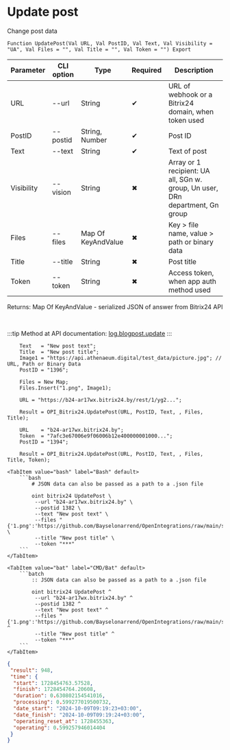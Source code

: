 ﻿---
sidebar_position: 2
---


# Update post
 Change post data



`Function UpdatePost(Val URL, Val PostID, Val Text, Val Visibility = "UA", Val Files = "", Val Title = "", Val Token = "") Export`

  | Parameter | CLI option | Type | Required | Description |
  |-|-|-|-|-|
  | URL | --url | String | &#x2714; | URL of webhook or a Bitrix24 domain, when token used |
  | PostID | --postid | String, Number | &#x2714; | Post ID |
  | Text | --text | String | &#x2714; | Text of post |
  | Visibility | --vision | String | &#x2716; | Array or 1 recipient: UA all, SGn w. group, Un user, DRn department, Gn group |
  | Files | --files | Map Of KeyAndValue | &#x2716; | Key > file name, value > path or binary data |
  | Title | --title | String | &#x2716; | Post title |
  | Token | --token | String | &#x2716; | Access token, when app auth method used |

  
  Returns:  Map Of KeyAndValue - serialized JSON of answer from Bitrix24 API

<br/>

:::tip
Method at API documentation: [log.blogpost.update](https://dev.1c-bitrix.ru/rest_help/log/log_blogpost_update.php)
:::
<br/>


```bsl title="1C:Enterprise/OneScript code example"
    Text   = "New post text";
    Title  = "New post title";
    Image1 = "https://api.athenaeum.digital/test_data/picture.jpg"; // URL, Path or Binary Data
    PostID = "1396";

    Files = New Map;
    Files.Insert("1.png", Image1);

    URL = "https://b24-ar17wx.bitrix24.by/rest/1/yg2...";

    Result = OPI_Bitrix24.UpdatePost(URL, PostID, Text, , Files, Title);

    URL    = "b24-ar17wx.bitrix24.by";
    Token  = "7afc3e67006e9f06006b12e400000001000...";
    PostID = "1394";

    Result = OPI_Bitrix24.UpdatePost(URL, PostID, Text, , Files, Title, Token);
```
 

 <Tabs>
  
    <TabItem value="bash" label="Bash" default>
        ```bash
            # JSON data can also be passed as a path to a .json file
            
            oint bitrix24 UpdatePost \
             --url "b24-ar17wx.bitrix24.by" \
             --postid 1382 \
             --text "New post text" \
             --files "{'1.png':'https://github.com/Bayselonarrend/OpenIntegrations/raw/main/service/test_data/picture.jpg'}" \
             --title "New post title" \
             --token "***"
        ```
    </TabItem>
  
    <TabItem value="bat" label="CMD/Bat" default>
        ```batch
            :: JSON data can also be passed as a path to a .json file
            
            oint bitrix24 UpdatePost ^
             --url "b24-ar17wx.bitrix24.by" ^
             --postid 1382 ^
             --text "New post text" ^
             --files "{'1.png':'https://github.com/Bayselonarrend/OpenIntegrations/raw/main/service/test_data/picture.jpg'}" ^
             --title "New post title" ^
             --token "***"
        ```
    </TabItem>
</Tabs>


```json title="Result"
{
 "result": 948,
 "time": {
  "start": 1728454763.57528,
  "finish": 1728454764.20608,
  "duration": 0.630802154541016,
  "processing": 0.599277019500732,
  "date_start": "2024-10-09T09:19:23+03:00",
  "date_finish": "2024-10-09T09:19:24+03:00",
  "operating_reset_at": 1728455363,
  "operating": 0.599257946014404
 }
}
```
